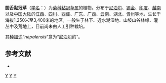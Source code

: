{{Speciesbox
| image = Myriactis ¿ wallichii - nepalensis ? (7864570120).jpg
| image caption = 圆舌粘冠草
| genus = Myriactis
| species = nepalensis
| authority = Less., 1831
}}

'''圆舌黏冠草'''（[[学名|学名]]：{{lang|la|''Myriactis nepalensis''}}）为[[菊科|菊科]][[粘冠草属|粘冠草属]]的植物。分布于[[尼泊尔|尼泊尔]]、[[锡金|锡金]]、[[印度|印度]]、[[越南|越南]]以及[[中国大陆|中国大陆]]的[[江西|江西]]、[[四川|四川]]、[[西藏|西藏]]、[[广东|广东]]、[[广西|广西]]、[[云南|云南]]、[[湖北|湖北]]、[[贵州|贵州]]等地，生长于海拔1,250米至3,400米的地区，一般生于林下、近水潮湿地、山坡山谷林缘、灌丛中及荒地上，目前尚未由人工引种栽培。

其[[种加词|种加词]]“''nepalensis''”意为“[[尼泊尔|尼泊尔]]的”。

== 参考文献 ==
<div class="references-small">
* {{cite web| url =http://www.bioinfo.cn/db05/KmzwSpecies.php?action=view&id=4626| title =圆舌粘冠草| work =《中国高等植物数据库全库》| publisher =中国科学院微生物研究所| author =昆明植物研究所| accessdate =2009-02-25| deadurl =yes| archiveurl =https://web.archive.org/web/20160305011704/http://www.bioinfo.cn/db05/KmzwSpecies.php?action=view&id=4626| archivedate =2016-03-05}}
</div>
{{Taxonbar|from=Q10926611}}

[[Category:粘冠草属|Y]]
[[Category:尼泊尔植物|Y]]
[[Category:1831年描述的植物|Y]]


{{植物小作品}}